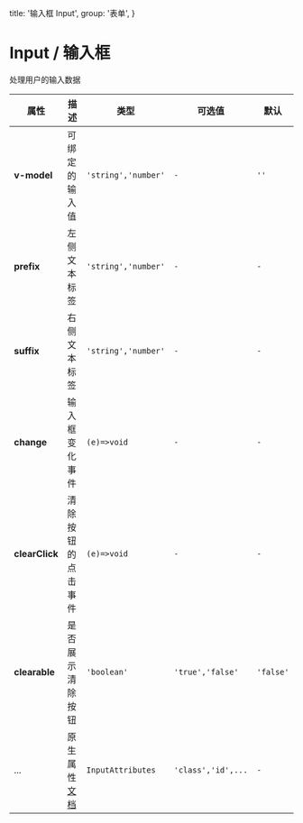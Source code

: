   title: '输入框 Input',
  group: '表单',
}

# Input / 输入框

处理用户的输入数据

<fe-CodeShow title="默认的" name="ex-input-default" desc="基础的输入字段" />
<fe-CodeShow title="大小" name="ex-input-size" desc="不同大小的输入框" />
<fe-CodeShow
  title="标签"
  name="ex-input-inline-label"
  desc="在输入框内显示短小地行内文本"
/>
<fe-CodeShow
  title="禁用交互"
  name="ex-input-unwriteable"
  desc="禁用输入框地所有交互效果"
/>
<fe-CodeShow
  title="块级标签"
  name="ex-input-block-label"
  desc="为标签自定义更多样式"
/>
<fe-CodeShow
  title="清除按钮"
  name="ex-input-clearable"
  desc="在输入框内增加一个用于清除文本的按钮"
/>
<fe-CodeShow title="密码" name="ex-input-password" desc="显示或隐藏密码文本" />

<fe-Attributes>

<fe-AttributesTitle title="Input Props" />

| 属性       | 描述               | 类型                | 可选值             | 默认  |
| ---------- | ------------------ | ------------------- | ------------------ | ----- |
| **v-model**    | 可绑定的输入值     | `'string','number'`       | `-`                | `''` |
| **prefix**   | 左侧文本标签 | `'string','number'` | `-`           | `-`  |
| **suffix** | 右侧文本标签   | `'string','number'` | `-`                | `-`   |
| **change** | 输入框变化事件   | `(e)=>void` | `-`                | `-`   |
| **clearClick** | 清除按钮的点击事件  | `(e)=>void` | `-`                | `-`   |
| **clearable** | 是否展示清除按钮   | `'boolean'` | `'true','false'`                | `'false'`   |
| ...        | 原生属性[文档](https://developer.mozilla.org/en-US/docs/Web/HTML/Element/input)           | `InputAttributes`    | `'class','id',...` | `-`   |


</fe-Attributes>


